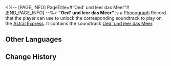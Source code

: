 <%-- [PAGE_INFO]
PageTitle=#"Oed' und leer das Meer"#
[END_PAGE_INFO] --%>
{{Item Infobox
|id          = 210329
|image       = Item Oed' und leer das Meer.png
|type        = Disk
|invCategory = Valuables
|rarity      = 3
|effect      = 
|description = A record that can be played on the Express' phonograph. It might be a chance acquisition or a gift from someone else. All sorts of memories surge up when the music plays &mdash; the smiles, encounters, touches, and the excitement of battle. Maybe that is why people still collect records even as society rapidly advances.<br />The current record contains the track "Oed' und leer das Meer."
}}
{{Description|''Look into the center of light, into that deep silence.''}}
'''"Oed' und leer das Meer"''' is a [[Phonograph]] Record that the player can use to unlock the corresponding soundtrack to play on the [[Astral Express]]. It contains the soundtrack [[Oed' und leer das Meer]].

==Other Languages==
{{Other Languages
|en   = "Oed' und leer das Meer"
|zhs  = 《空虚荒芜是那大海》
|zht  = 《空虛荒蕪是那大海》
|ja   = 『虚ろで荒れた大海』
|ko   = ≪황량하고 텅 빈 그 바다≫
|es   = Desolado y vacío el mar
|fr   = «&nbsp;Oed' und leer das Meer&nbsp;»
|ru   = Od' und leer das Meer
|th   = "Od' und leer das Meer"
|vi   = Trống Rỗng Hoang Vu Là Đại Dương Kia
|de   = „Öd’ und leer das Meer“
|id   = "Oed' und leer das Meer"
|pt   = "Oed' und leer das Meer"
}}

==Change History==
{{Change History|2.2}}